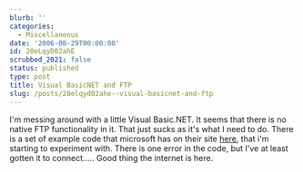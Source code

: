 ```yaml
---
blurb: ''
categories:
  - Miscellaneous
date: '2006-08-29T00:00:00'
id: 20eLqyD02ahE
scrubbed_2021: false
status: published
type: post
title: Visual BasicNET and FTP
slug: /posts/20elqyd02ahe--visual-basicnet-and-ftp
---
```


I'm messing around with a little Visual Basic.NET. It seems that
there is no native FTP functionality in it. That just sucks as it's
what I need to do. There is a set of example code that microsoft
has on their site
[here](http://support.microsoft.com/?scid=kb;EN-US;832679), that
i'm starting to experiment with. There is one error in the code,
but I've at least gotten it to connect..... Good thing the internet
is here.
